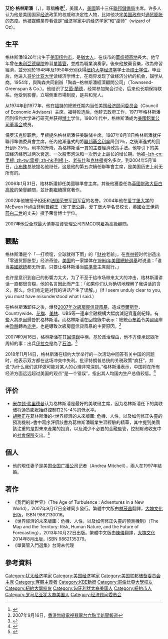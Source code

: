 {{noteTA
|G1=美国总统
|T=zh-hans:艾伦·葛林斯潘;zh-hk:艾倫·格林斯潘;zh-tw:艾倫·葛林斯潘;zh-cn:艾伦·格林斯潘;
|1=zh-hans:葛林斯潘;zh-hk:格林斯潘;zh-tw:葛林斯潘;zh-cn:格林斯潘;
|2=zh-hans:艾伦;zh-hk:艾倫;zh-tw:亞倫;
|3=zh-hans:联邦储备委员会;zh-hk:聯邦儲備局;zh-tw:聯邦準備理事會;
}}
{{Infobox officeholder
|name         = 艾伦·格林斯潘
|original_name= Alan Greenspan
|image        = Alan Greenspan color photo portrait.jpg
|office       = 第13任美國[[聯邦儲備局|聯邦儲備局]]理事會主席
|president    = [[隆納·雷根|隆納·雷根]]<br>[[喬治·H·W·布希|喬治·H·W·布希]]<br>[[比爾·克林頓|比爾·克林頓]]<br>[[喬治·W·布希|喬治·W·布希]]
|deputy       = Manuel H. Johnson<br>David W. Mullins, Jr.<br>Alice Rivlin<br>Roger W. Ferguson, Jr.
|term_start   = 1987年8月11日
|term_end     = 2006年1月31日
|predecessor  = [[保罗·沃尔克|保罗·沃尔克]]
|successor    = [[本·伯南克|本·伯南克]]
|office1      = 第10任[[經濟顧問委員會|經濟顧問委員會]]主席
|president1   = [[傑拉德·福特|傑拉德·福特]]
|term_start1  = 1974年9月4日
|term_end1    = 1977年1月20日
|predecessor1 = {{link-en|赫伯特·斯坦恩|Herbert Stein}}
|successor1   = {{link-en|查尔斯·舒尔茨|Charles Schultze}}
|birth_date   = {{birth date and age|1926|3|6}}
|birth_place  = {{nowrap|[[美國|美國]][[紐約|紐約]]}}
|death_date   = 
|death_place  = 
|party        = [[共和黨_(美國)|共和黨]]
|spouse       = Joan Mitchell {{small|(1952–1953)}}<br>Andrea Mitchell {{small|(1997–)}}
|education    = [[茱莉亞學院|茱莉亞學院]]<br>[[紐約大學|紐約大學]] {{small|([[文學士|BA]], [[文學碩士|MA]], [[哲學博士|PhD]])}}<br>[[哥倫比亞大學|哥倫比亞大學]]
}}

'''艾伦·格林斯潘'''{{KBE}}（{{lang-en|Alan Greenspan}}，{{bd|1926年|3月6日|catIdx=Greenspan, Alan}}），尊稱'''格老'''<ref>{{Cite web |url=https://news.now.com/home/finance/player?newsId=331251 |title=格老：聯儲局不應向政治壓力妥協 |access-date=2018-12-19 |archive-date=2021-06-29 |archive-url=https://web.archive.org/web/20210629054848/https://news.now.com/home/finance/player?newsId=331251 |dead-url=no }}</ref>，美國人，[[美國|美國]]第十三任[[聯邦儲備局|聯邦儲備局]]主席。许多人认为他是美国国家[[经济|经济]]政策的权威和决定性人物，比如他决定[[美国政府|美国政府]]对[[通货膨胀|通货膨胀]]的态度。他被[[媒體|媒體]]業界看做是“[[经济学家|经济学家]]中的经济学家”和“巫师”（wizard of Oz）。

==生平==
格林斯潘1926年出生于[[美国|美国]][[纽约市|纽约市]]，是[[猶太人|猶太人]]，在該市的[[華盛頓高地|華盛頓高地]]長大。他早年曾在[[朱利亞德學院|朱利亞德學院]]修習[[單簧管|單簧管]]，並成為職業演奏家。後來他放棄音樂，改為修習經濟，並分别於1948年及1950年分别获得[[纽约大学|纽约大学]][[经济学|经济学]]学士及[[硕士|硕士]][[学位|学位]]。毕业后，他进入[[哥伦比亚大学|哥伦比亚大学]]读经济学博士，在商界发现了做经济分析的机会，辍学从商。1954年，與陶森共同創辦「陶森─格林斯潘經濟顧問公司」（Townsend-Greenspan & Co.）。他结识了[[艾茵·蘭德|艾茵·蘭德]]，经常参加聚会讨论，后来也长期保持联系。他受到影響，立場側重市場制度，是共和党人。

从1974年到1977年，他在[[杰拉尔德·福特|福特]]的總統任期内当任美国[[经济顾问委员会|经济顾问委员会]]（Council of Economic Advisors）主席。福特败选后，他辞去政府工作，1977年格林斯潘回到纽约大学进行研究并获得[[博士|博士]]学位。1980年代中，格林斯潘成为[[美國鋁業公司|美國鋁業公司]][[董事会|董事会]]成员。

保罗沃克辞职后，里根提名格林斯潘任美联储主席。1987年8月11日格林斯潘就任聯邦準備委員會主席。任內他漸進式的將[[聯邦基金利率|聯邦基金利率]]降到1％，之後漸進式的回升到5.25％。利率的升降，為格林斯潘一貫的主要經濟政策手法。他导引下的美国经济经历过两次衰退、一次股市泡沫和一次历史上最长的增长期。他被[[隆納·雷根|-{zh-cn:里根; zh-tw:雷根; zh-hk:列根;}-]]、[[乔治·赫伯特·沃克·布什|老布什]]和[[比尔·克林顿|克林頓]]提名多次。到2004年5月18日，[[乔治·沃克·布什|小布殊]]总统提名他继任，这是他的第五次續任聯準會主席，是美国历史上前无所有的。

2006年1月31日，格林斯潘卸任美國聯準會主席。其後他獲委任為[[英國|英國]][[財政大臣_(英國)|財政大臣]][[白高敦|白高敦]]的榮譽顧問，並計劃繼續撰寫著作。

2002年他被授予[[KBE|KBE]]和[[法国|法国]][[法國榮譽軍團勳章|荣誉军团军官]]的名誉。2004年他在[[爱丁堡大学|爱丁堡大学]]的McEwen Hall由[[菲利普親王_(愛丁堡公爵)|菲利普親王]]（爱丁堡[[公爵|公爵]]，爱丁堡大学名誉校长，[[英國女王|英國女王]][[伊莉莎白二世_(英國)|伊莉莎白二世]]的丈夫）授予荣誉博士学位。

2007年他受全球最大債券投資管理公司[[PIMCO|PIMCO]]聘雇為高級顧問。

==觀點==
格林斯潘是个「一打喷嚏，全球就得下雨」的「[[财神|财神]]老爺」，在[[比爾·柯林頓|克林顿]]时代创造出「零通货膨胀型」经济奇迹。[[美国|美国]]的一家媒体在[[1996年美國總統選舉|1996年美國總統選舉]]时说道：「谁当[[美國總統|美國總統]]都无所谓，只要让格林斯潘当[[联準會|联準會]]主席就行。」

也许是意识到自己的影響力太大，为了不至于给市场带来太大的冲击，格林斯潘讲话一直都很含糊，他的名言因此而产生：「如果你们认为确切地理解了我讲话的含义，那么，你们肯定是对我的讲话产生了误解。」（If I seem unduly clear to you, you must have misunderstood what I said.）

在格林斯潘卸任之後，爆發[[2007年次級房屋信貸風暴|2007年次級房屋信貸風暴]]，造成[[貝爾斯登|貝爾斯登]]、Countrywide、[[花旗集团|花旗]]、[[美林证券|美林]]、UBS等一連串金融機構大幅度減記資產創紀錄。有些人將原因歸咎於格林斯潘。而格林斯潘在回憶錄中表示：總統[[喬治·W·布希|小布希]]令美國國庫由[[盈餘|盈餘]]轉為[[赤字|赤字]]，也是導致次級房屋信貸風暴的主要原因。<ref>2007年9月16日，[[香港|香港]][[無綫電視|無綫電視]][[翡翠台|翡翠台]][[六點半新聞報道|六點半新聞報道]]</ref>

2007年9月16日，格林斯潘在其[[回憶錄|回憶錄]]中稱，基於政治理由，他不方便承認眾所周知的事：出兵[[伊拉克|伊拉克]]是為了[[石油|石油]]。<ref>{{Cite web |url=http://news.xinhuanet.com/newscenter/2007-09/18/content_6745461.htm |title=白宮說：布希對格林斯潘的批評感到驚訝 |access-date=2011-12-02 |archive-date=2013-12-20 |archive-url=https://web.archive.org/web/20131220205718/http://news.xinhuanet.com/newscenter/2007-09/18/content_6745461.htm |dead-url=no }}</ref>

2018年11月14日，格林斯潘在纽约大学举行的一次活动中回答有关中国的问题时，他表示双方都在这场冲突中失利。批评特朗普总统的关税政策“疯狂”，并说“为什么我们这样做可能对某人的心理非常深刻。”格林斯潘表示，中国将在所有经济方面远远超过美国的观点“是一个错误”，指出其人均国内生产总值较低。<ref name>{{cite web |last=Levingston |first=Ivan |title=Greenspan Calls Trump Tariff Policies ‘Insane’ |url=https://www.bloomberg.com/news/articles/2018-11-15/greenspan-calls-trump-tariff-policies-insane-both-sides-lose |publisher=Bloomberg |date=November 15, 2018 |accessdate=22 December 2018 |archive-date=2021-11-06 |archive-url=https://web.archive.org/web/20211106152847/https://www.bloomberg.com/news/articles/2018-11-15/greenspan-calls-trump-tariff-policies-insane-both-sides-lose |dead-url=no }}</ref>

== 评价 ==
* [[米尔顿·弗里德曼|米尔顿·弗里德曼]]认为格林斯潘是最好的美联储主席，因为格林斯潘任下的美联储将通货膨胀始终控制在2%-4%的低水平。
* [[胡勝正|胡勝正]]在葛林斯潘的<世界經濟的未來版圖: 危機、人性，以及如何修正失靈的預測機制>書中寫序評價該書為葛林斯潘職業生涯經驗的精華，其中提到美國該注重的是對未來產業的投資，以及減少不必要的金融監管，控制財政收支中的[[社會保險|社會保險]]支出。<ref name="艾倫‧葛林斯潘2014">{{cite book|author=艾倫‧葛林斯潘|title=世界經濟的未來版圖: 危機、人性，以及如何修正失靈的預測機制|url=https://books.google.com/books?id=_QTlAwAAQBAJ&pg=PA385|date=1 July 2014|publisher=大塊文化出版股份有限公司|isbn=978-986-213-537-2|pages=385–|access-date=2018-07-11|archive-date=2019-05-20|archive-url=https://web.archive.org/web/20190520141830/https://books.google.com/books?id=_QTlAwAAQBAJ&pg=PA385|dead-url=no}}</ref>

==個人==
* 他的現任妻子是美国[[全国广播公司|全国广播公司]]记者{{le|安德烈亚·米切尔|Andrea Mitchell}}（Andrea Mitchell），兩人在1997年結婚。

==著作==
*《我們的新世界》（The Age of Turbulence : Adventures in a New World），2007年9月17日全球同步發行。繁體中文版由[[林茂昌|林茂昌]]翻譯，[[大塊文化|大塊文化]]出版，ISBN 9862130016。
*《世界經濟的未來版圖：危機、人性，以及如何修正失靈的預測機制》（The Map and the Territory: Risk, Human Nature, and the Future of Forecasting），2013年10月22日出版。繁體中文版由[[陳儀|陳儀]]翻譯，[[大塊文化|大塊文化]]2014年8月出版，ISBN 9862135379。
* 《單簧管入門選集》台灣未代理

==參考資料==
{{reflist}}

{{start box}}
{{succession box|[[保罗·沃尔克|保罗·沃尔克]]|[[本·伯南克|本·伯南克]]|[[File:Seal_of_the_United_States_Federal_Reserve_System.svg|22px]] [[美国联邦储备委员会主席|美国联邦储备委员会主席]]|1987年－2006年}}
{{end box}}

{{美国联邦储备委员会主席}}
{{Authority control}}

{{DEFAULTSORT:Greenspan, Alan}}
[[Category:犹太经济学家|Category:犹太经济学家]]
[[Category:美国经济学家|Category:美国经济学家]] 
[[Category:美国联邦储备委员会主席|Category:美国联邦储备委员会主席]]
[[Category:客觀主義者|Category:客觀主義者]]
[[Category:KBE勳銜|Category:KBE勳銜]]
[[Category:哥倫比亞大學校友|Category:哥倫比亞大學校友]]
[[Category:紐約大學校友|Category:紐約大學校友]]
[[Category:匈牙利犹太裔美国人|Category:匈牙利犹太裔美国人]]
[[Category:紐約市人|Category:紐約市人]]
[[Category:罗马尼亚犹太裔美国人|Category:罗马尼亚犹太裔美国人]]
[[Category:经济顾问委员会|Category:经济顾问委员会]]
